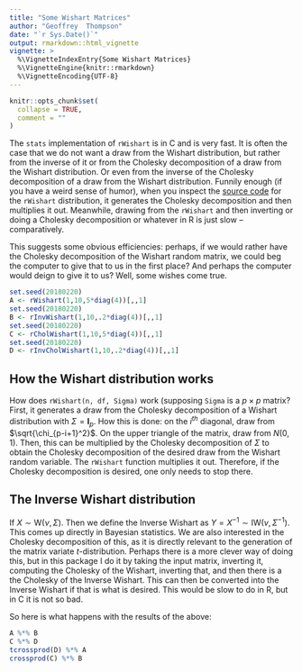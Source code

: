 ```yaml
---
title: "Some Wishart Matrices"
author: "Geoffrey  Thompson"
date: "`r Sys.Date()`"
output: rmarkdown::html_vignette
vignette: >
  %\VignetteIndexEntry{Some Wishart Matrices}
  %\VignetteEngine{knitr::rmarkdown}
  %\VignetteEncoding{UTF-8}
---
```


```r
knitr::opts_chunk$set(
  collapse = TRUE,
  comment = ""
)
```
The `stats` implementation of `rWishart` is in C and is very fast. It is often the case that we do not want a draw from the Wishart distribution, but rather from the inverse of it or from the Cholesky decomposition of a draw from the Wishart distribution. Or even from the inverse of the Cholesky decomposition of a draw from the Wishart distribution. Funnily enough (if you have a weird sense of humor), when you inspect the [source code](https://github.com/SurajGupta/r-source/blob/master/src/library/stats/src/rWishart.c) for the `rWishart` distribution, it generates the Cholesky decomposition and then multiplies it out. Meanwhile, drawing from the `rWishart` and then inverting or doing a Cholesky decomposition or whatever in R is just slow -- comparatively.

This suggests some obvious efficiencies: perhaps, if we would rather have the Cholesky decomposition of the Wishart random matrix, we could beg the computer to give that to us in the first place? And perhaps the computer would deign to give it to us? Well, some wishes come true.

```r
set.seed(20180220)
A <- rWishart(1,10,5*diag(4))[,,1]
set.seed(20180220)
B <- rInvWishart(1,10,.2*diag(4))[,,1]
set.seed(20180220)
C <- rCholWishart(1,10,5*diag(4))[,,1]
set.seed(20180220)
D <- rInvCholWishart(1,10,.2*diag(4))[,,1]
```

## How the Wishart distribution works

How does `rWishart(n, df, Sigma)` work (supposing `Sigma` is a $p \times p$ matrix? First, it generates a draw from the Cholesky decomposition of a Wishart distribution with $\Sigma = \mathbf{I}_p$. How this is done: on the $i^{th}$ diagonal, draw from $\sqrt{\chi_{p-i+1}^2}$. On the upper triangle of the matrix, draw from $N(0,1)$. Then, this can be multiplied by the Cholesky decomposition of $\Sigma$ to obtain the Cholesky decomposition of the desired draw from the Wishart random variable. The `rWishart` function multiplies it out. Therefore, if the Cholesky decomposition is desired, one only needs to stop there.

## The Inverse Wishart distribution

If $X \sim \textrm{W}(\nu,\Sigma)$. Then we define the Inverse Wishart as $Y = X^{-1} \sim \textrm{IW}(\nu,\Sigma^{-1})$. This comes up directly in Bayesian statistics. We are also interested in the Cholesky decomposition of this, as it is directly relevant to the generation of the matrix variate $t$-distribution. Perhaps there is a more clever way of doing this, but in this package I do it by taking the input matrix, inverting it, computing the Cholesky of the Wishart, inverting that, and then there is a the Cholesky of the Inverse Wishart. This can then be converted into the Inverse Wishart if that is what is desired. This would be slow to do in R, but in C it is not so bad. 

So here is what happens with the results of the above:

```r
A %*% B 
C %*% D 
tcrossprod(D) %*% A
crossprod(C) %*% B
```

